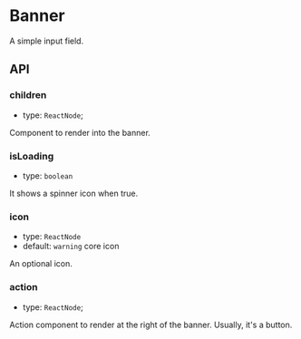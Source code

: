 
<Meta
  title="Packages/VideoPress/Block Editor/Banner"
  component={Banner}
/>

# Banner
A simple input field.

<Canvas withSource="open">
  <Story id="packages-videopress-block-editor-banner--default" />
</Canvas>

## API

### children

- type: `ReactNode`;

Component to render into the banner.

### isLoading

- type: `boolean`

It shows a spinner icon when true.

### icon

- type: `ReactNode`
- default: `warning` core icon

An optional icon.

### action

- type: `ReactNode`;

Action component to render at the right of the banner. Usually, it's a button.
